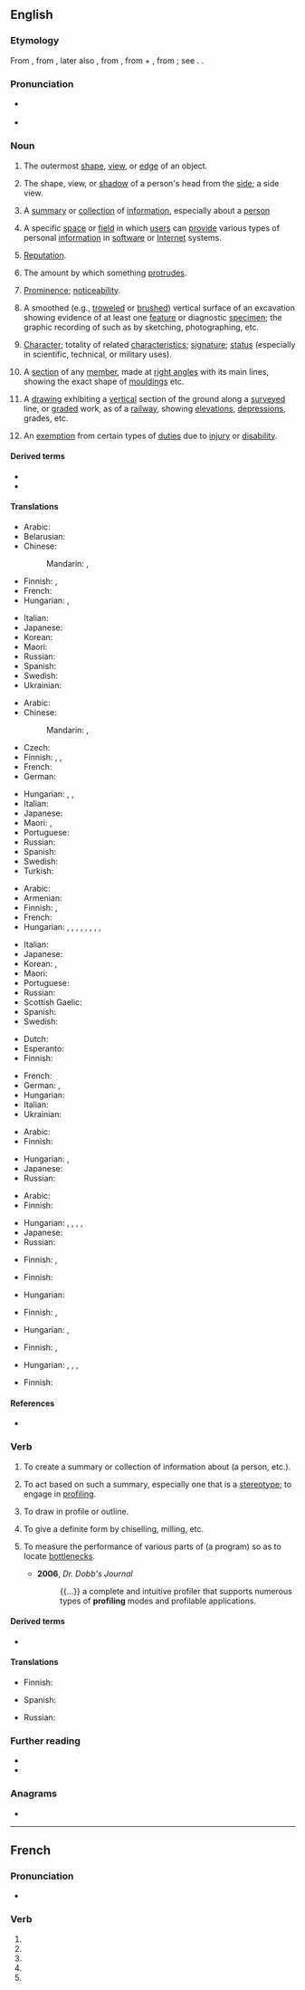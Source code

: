 {{also|Profile|profilé}}
==English==

===Etymology===
From {{etyl|fr|en}} {{m|fr|profil||a profile}}, from {{etyl|it|en}} {{m|it|profilo||a border}}, later also {{m|it|proffilo||a side-face, profile}}, from {{m|it|pro-}}, from {{etyl|la|en}} {{m|la|pro||before}} + {{m|it|filo||a line, stroke, thread}}, from {{etyl|la|en}} {{m|la|filum||a thread}}; see {{m|en|file}}. {{doublet|en|purfle}}.

===Pronunciation===
* {{a|UK}} {{IPA|en|/ˈpɹəʊfaɪl/}}
* {{a|US}} {{IPA|en|/ˈpɹoʊfaɪl/}}

===Noun===
{{en-noun|~}}

# {{lb|en|countable}} The outermost [[shape]], [[view]], or [[edge]] of an object.
#: {{ux|en|His fingers traced the '''profile''' of the handle.}}
# {{lb|en|countable}} The shape, view, or [[shadow]] of a person's head from the [[side]]; a side view.
#: {{ux|en|The brooch showed the '''profile''' of a Victorian woman.}}
# {{lb|en|countable}} A [[summary]] or [[collection]] of [[information]], especially about a [[person]]
#: {{ux|en|Law enforcement assembled a '''profile''' of the suspect.}}
# {{lb|en|social networking|countable}} A specific [[space]] or [[field]] in which [[user]]s can [[provide]] various types of personal [[information]] in [[software]] or [[Internet]] systems.
#: {{ux|en|I just updated my Facebook '''profile''' to show I got engaged.}}
# {{lb|en|uncountable}} [[reputation|Reputation]].
# {{lb|en|uncountable}} The amount by which something [[protrude]]s.
#: {{ux|en|Choose a handle with a low '''profile''' so it does not catch on things.}}
# {{lb|en|figurative|uncountable}} [[prominence|Prominence]]; [[noticeability]].
#: {{ux|en|Acting is, by nature, profession in which one must keep a high '''profile'''.}}
# {{lb|en|archaeology}} A smoothed (e.g., [[troweled]] or [[brushed]]) vertical surface of an excavation showing evidence of at least one [[feature]] or diagnostic [[specimen]]; the graphic recording of such as by sketching, photographing, etc.
# [[character|Character]]; totality of related [[characteristic]]s; [[signature]]; [[status]] (especially in scientific, technical, or military uses).
#: {{ux|en|What's the thermal '''profile''' on that thing?}}
# {{lb|en|architecture}} A [[section]] of any [[member]], made at [[right angle]]s with its main lines, showing the exact shape of [[moulding]]s etc.
# {{lb|en|civil engineering}} A [[drawing]] exhibiting a [[vertical]] section of the ground along a [[survey]]ed line, or [[grade]]d work, as of a [[railway]], showing [[elevation]]s, [[depression]]s, grades, etc.
# {{lb|en|military slang}} An [[exemption]] from certain types of [[duties]] due to [[injury]] or [[disability]].

====Derived terms====
* {{l|en|high-profile}}
* {{l|en|low-profile}}

====Translations====
{{trans-top|outermost shape}}
* Arabic: {{t|ar|حُدُود خَارِجِيَّة}}
* Belarusian: {{t|be|про́філь|m}}
* Chinese:
*: Mandarin: {{t+|cmn|輪廓}}, {{t+|cmn|轮廓|tr=lúnkuò}}
* Finnish: {{t+|fi|profiili}}, {{t+|fi|ääriviiva}}
* French: {{t+|fr|contour|m}}
* Hungarian: {{t+|hu|körvonal}}, {{t+|hu|kontúr}}
{{trans-mid}}
* Italian: {{t+|it|profilo|m}}
* Japanese: {{t+|ja|輪郭|tr=rinkaku|sc=Jpan}}
* Korean: {{t+|ko|윤곽}}
* Maori: {{t|mi|kōtaha}}
* Russian: {{t+|ru|про́филь|m}}
* Spanish: {{t+|es|perfil|m}}
* Swedish: {{t+|sv|profil|c}}
* Ukrainian: {{t|uk|про́філь|m}}
{{trans-bottom}}

{{trans-top|shape, view, or shadow of a person's head from the side}}
* Arabic: {{t|ar|صُورَة جَانِبِيَّة|tr=ṣūra jānibiyya}}
* Chinese:
*: Mandarin: {{t+|cmn|側面}}, {{t+|cmn|侧面|tr=cèmiàn}}
* Czech: {{t+|cs|profil|m}}
* Finnish: {{t+|fi|profiili}}, {{t|fi|sivukuva}}, {{t+|fi|siluetti}}
* French: {{t+|fr|profil|m}}
* German: {{t+|de|Profil|n}}
{{trans-mid}}
* Hungarian: {{t+|hu|profil}}, {{t+|hu|oldalnézet}}, {{t+|hu|arcél}}
* Italian: {{t+|it|profilo|m}}
* Japanese: {{t|ja|横顔|tr=yokogao|sc=Jpan}}
* Maori: {{t|mi|topenga}}, {{t|mi|kōtaha }}
* Portuguese: {{t+|pt|perfil|m}}
* Russian: {{t+|ru|про́филь|m}}
* Spanish: {{t+|es|perfil|m}}
* Swedish: {{t+|sv|profil|c}}
* Turkish: {{t+|tr|profil}}
{{trans-bottom}}

{{trans-top|summary or collection of information, especially about a person}}
* Arabic: {{t|ar|سِيرَة|f}}
* Armenian: {{t|hy|հատկագիր|sc=Armn}}
* Finnish: {{t+|fi|profiili}}, {{t|fi|henkilökuva}}
* French: {{t+|fr|profil|m}}
* Hungarian: {{t+|hu|profil}}, {{t|hu|jellemtanulmány}}, {{t+|hu|jellemzés}}, {{t+|hu|portré}}, {{t|hu|életrajzvázlat}}, {{q|summary or short description of anything}} {{t+|hu|leírás}}, {{t+|hu|ismertető}}, {{t+|hu|vázlat}}, {{t+|hu|összefoglaló}}
{{trans-mid}}
* Italian: {{t+|it|profilo|m}}
* Japanese: {{t|ja|プロフィール|tr=profīru|sc=Jpan}}
* Korean: {{t+|ko|약력}}, {{t|ko|프로파일}}
* Maori: {{t|mi|kōtaha }}
* Portuguese: {{t+|pt|perfil|m}}
* Russian: {{t+|ru|про́филь|m}}
* Scottish Gaelic: {{t|gd|iomradh|m}}
* Spanish: {{t+|es|reseña|f}}
* Swedish: {{t+|sv|profil|c}}
{{trans-bottom}}

{{trans-top|space with personal information in software or Internet systems}}
* Dutch: {{t+|nl|profiel}}
* Esperanto: {{t|eo|profilo}}
* Finnish: {{t+|fi|profiili}}
{{trans-mid}}
* French: {{t+|fr|profil}}
* German: {{t+|de|Profil|n}}, {{t|de|Benutzerprofil|n}}
* Hungarian: {{t+|hu|profil}}
* Italian: {{t+|it|profilo|m}}
* Ukrainian: {{t|uk|профіль|m}}
{{trans-bottom}}

{{trans-see|reputation}}

{{trans-top|amount by which something protrudes}}
* Arabic: {{t|ar|بُرُوز|m}}
* Finnish: {{t+|fi|profiili}}
{{trans-mid}}
* Hungarian: {{t+|hu|kiemelkedés}}, {{t+|hu|dudor}}
* Japanese: {{t|ja|プロファイル|tr=purofairu|sc=Jpan}}
* Russian: {{t+|ru|про́филь|m}}
{{trans-bottom}}

{{trans-top|prominence; noticeability}}
* Arabic: {{t|ar|شُهْرَة|f}}
* Finnish: {{t+|fi|profiili}}
{{trans-mid}}
* Hungarian: {{t+|hu|jelenlét}}, {{t+|hu|aktivitás}}, {{t+|hu|láthatóság}}, {{t|hu|észrevehetőség}}, {{t+|hu|feltűnés}}
* Japanese: {{t|ja|注目度|tr=chūmokudo|sc=Jpan}}
* Russian: {{t+|ru|про́филь|m}}
{{trans-bottom}}

{{trans-top|archaeology: smoothed vertical surface of an excavation}}
* Finnish: {{t+|fi|profiili}}, {{t+|fi|leikkaus}}
{{trans-mid}}
{{trans-bottom}}

{{trans-top|totality of related characteristics}}
* Finnish: {{t|fi|ominaisuudet|p}}
{{trans-mid}}
* Hungarian: {{t|hu|jellemzők}}
{{trans-bottom}}

{{trans-top|architecture: section of any member}}
* Finnish: {{t+|fi|profiili}}, {{t+|fi|poikkileikkaus}}
{{trans-mid}}
* Hungarian: {{t+|hu|idom}}, {{t+|hu|profil}}
{{trans-bottom}}

{{trans-top|civil engineering: drawing exhibiting a vertical section of the ground}}
* Finnish: {{t+|fi|profiili}}, {{t+|fi|poikkileikkaus}}
{{trans-mid}}
* Hungarian: {{t+|hu|szelvény}}, {{t|hu|szelvényrajz}}, {{t+|hu|metszet}}, {{t|hu|metszetrajz}}
{{trans-bottom}}

{{trans-top|military: exemption from duty}}
* Finnish: {{t+|fi|vapautus}}
{{trans-mid}}
{{trans-bottom}}

====References====
* {{pedia}}

===Verb===
{{en-verb}}

# {{lb|en|transitive}} To create a summary or collection of information about (a person, etc.).
# To act based on such a summary, especially one that is a [[stereotype]]; to engage in [[profiling]].
# {{lb|en|transitive}} To draw in profile or outline.
# {{lb|en|transitive|engineering}} To give a definite form by chiselling, milling, etc.
# {{lb|en|computing|transitive}} To measure the performance of various parts of (a program) so as to locate [[bottleneck]]s.
#* '''2006''', ''Dr. Dobb's Journal''
#*: {{...}} a complete and intuitive profiler that supports numerous types of '''profiling''' modes and profilable applications.

====Derived terms====
* {{l|en|reprofile}}

====Translations====
{{trans-top|to create a summary or collection of information}}
* Finnish: {{t+|fi|profiloida}}
{{trans-mid}}
* Spanish: {{t+|es|reseñar}}
{{trans-bottom}}

{{trans-top|to act based on such a summary; especially, to act on a stereotype}}
* Russian: {{t+|ru|профили́ровать|impf|pf}}
{{trans-mid}}
{{trans-bottom}}

===Further reading===
* {{R:Webster 1913}}
* {{R:Century 1911}}

===Anagrams===
* {{anagrams|en|a=efilopr|pro-life}}

----

==French==

===Pronunciation===
* {{fr-IPA|pos=v}}

===Verb===
{{head|fr|verb form}}

# {{inflection of|fr|profiler||1|s|pres|indc}}
# {{inflection of|fr|profiler||3|s|pres|indc}}
# {{inflection of|fr|profiler||1|s|pres|subj}}
# {{inflection of|fr|profiler||3|s|pres|subj}}
# {{inflection of|fr|profiler||2|s|impr}}